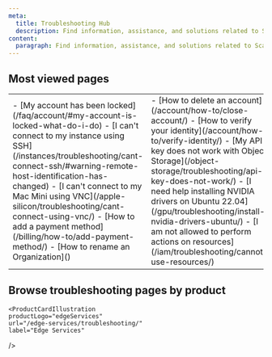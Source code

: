 ```yaml
---
meta:
  title: Troubleshooting Hub
  description: Find information, assistance, and solutions related to Scaleway products and services.
content:
  paragraph: Find information, assistance, and solutions related to Scaleway products and services.
---
```


<ProductHeader
  productName="Troubleshooting Hub"
  productLogo="generic"
  description="Browse the troubleshooting hub to find information, assistance, and solutions related to Scaleway products and services"
/>

<Grid>
    <DefaultCard 
      title="Scaleway billing"
      description="Understand how Scaleway resources are billed."
      url="/billing/"
      label="See more"
    />
    <DefaultCard 
      title="Product Quotas"
      description="Discover how quotas work."
      url="/organizations-and-projects/additional-content/organization-quotas/"
      label="See more"
    />
    <DefaultCard 
      title="IAM Permissions"
      description="Become an IAM expert."
      url="/iam/reference-content/permission-sets/"
      label="See more"
    />
</Grid>
<Grid>
    <DefaultCard 
      title="Ask AI"
      description="Ask your questions to our AI chatbot."
      url="/ai-search/"
      label="See more"
    />
    <DefaultCard 
      title="Request a feature"
      description="Request a new feature for a product."
      url="https://feature-request.scaleway.com/"
      label="See more"
    />
    <DefaultCard 
      title="See services status"
      description="See the current state of Scaleway services"
      url="https://status.scaleway.com/"
      label="See more"
    />
</Grid>

## Most viewed pages

<table>
  <tr>
    <td>
      - [My account has been locked](/faq/account/#my-account-is-locked-what-do-i-do)
      - [I can't connect to my instance using SSH](/instances/troubleshooting/cant-connect-ssh/#warning-remote-host-identification-has-changed)
      - [I can't connect to my Mac Mini using VNC](/apple-silicon/troubleshooting/cant-connect-using-vnc/)
      - [How to add a payment method](/billing/how-to/add-payment-method/)
      - [How to rename an Organization]()
    </td>
    <td>
      - [How to delete an account](/account/how-to/close-account/)
      - [How to verify your identity](/account/how-to/verify-identity/)
      - [My API key does not work with Object Storage](/object-storage/troubleshooting/api-key-does-not-work/)
      - [I need help installing NVIDIA drivers on Ubuntu 22.04](/gpu/troubleshooting/install-nvidia-drivers-ubuntu/)
      - [I am not allowed to perform actions on resources](/iam/troubleshooting/cannot-use-resources/)
    </td>
  </tr>
</table>

## Browse troubleshooting pages by product

<Grid>

  <ProductCardIllustration
    productLogo="accountExperience"
    url="/account/troubleshooting/"
    label="Account"
  />

  <ProductCardIllustration
    productLogo="accountBilling"
    url="/billing/troubleshooting/"
    label="Billing"
  />

  <ProductCardIllustration
    productLogo="auditTrail"
    url="/audit-trail/troubleshooting/"
    label="Audit Trail"
  />

  <ProductCardIllustration
    productLogo="iam"
    url="/iam/troubleshooting/"
    label="Identity & Access Management"
  />

  <ProductCardIllustration
    productLogo="cockpit"
    url="/cockpit/troubleshooting/"
    label="Cockpit"
  />

  <ProductCardIllustration
    productLogo="generativeApi"
    url="/generative-apis/troubleshooting/"
    label="Generative APIs"
  />

  <ProductCardIllustration
    productLogo="appleSilicon"
    url="/apple-silicon/troubleshooting/"
    label="Apple silicon"
  />

  <ProductCardIllustration
    productLogo="elasticMetal"
    url="/elastic-metal/troubleshooting/"
    label="Elastic Metal"
  />

  <ProductCardIllustration
    productLogo="instance"
    url="/instances/troubleshooting/"
    label="Instances"
  />

  <ProductCardIllustration
    productLogo="instance"
    url="/gpu/troubleshooting/"
    label="GPU Instances"
  />

  <ProductCardIllustration
    productLogo="containerRegistry"
    url="/container-registry/troubleshooting/"
    label="Container Registry"
  />

  <ProductCardIllustration
    productLogo="k8sKapsule"
    url="/kubernetes/troubleshooting/"
    label="Kubernetes"
  />

  <ProductCardIllustration
    productLogo="managedDatabase"
    url="/managed-databases-for-postgresql-and-mysql/troubleshooting/"
    label="Managed Database for PostgreSQL and MySQL"
  />

  <ProductCardIllustration
    productLogo="distributedDataLab"
    url="/data-lab/troubleshooting/"
    label="Distributed Data Lab"
  />

  <ProductCardIllustration
    productLogo="transactionalEmail"
    url="/transactional-email/troubleshooting/"
    label="Transactional Email"
  />

  <ProductCardIllustration
    productLogo="domainsAndDns"
    url="/domains-and-dns/troubleshooting/"
    label="Domains and DNS"
  />

  <ProductCardIllustration
    productLogo="loadBalancers"
    url="/load-balancer/troubleshooting/"
    label="Load Balancer"
  />

    <ProductCardIllustration
    productLogo="edgeServices"
    url="/edge-services/troubleshooting/"
    label="Edge Services"
  />

  <ProductCardIllustration
    productLogo="publicGateway"
    url="/public-gateways/troubleshooting/"
    label="Public Gateways"
  />

  <ProductCardIllustration
    productLogo="vpc"
    url="/vpc/troubleshooting/"
    label="VPC"
  />

  <ProductCardIllustration
    productLogo="containers"
    url="/serverless-containers/troubleshooting/"
    label="Serverless Containers"
  />

  <ProductCardIllustration
    productLogo="serverlessJob"
    url="/serverless-jobs/troubleshooting/"
    label="Serverless Jobs"
  />

  <ProductCardIllustration
    productLogo="functions"
    url="/serverless-functions/troubleshooting/"
    label="Serverless Functions"
  />

  <ProductCardIllustration
    productLogo="serverlessDB"
    url="/serverless-sql-databases/troubleshooting/"
    label="Serverless SQL Databases"
  />

  <ProductCardIllustration
    productLogo="objectStorage"
    url="/object-storage/troubleshooting/"
    label="Object Storage"
  />

</Grid>